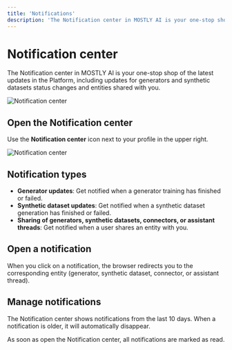 ```yaml
---
title: 'Notifications'
description: 'The Notification center in MOSTLY AI is your one-stop shop of the latest updates in the Platform, including updates for generators and synthetic datasets status changes and entities shared with you.'
---
```



# Notification center

The Notification center in MOSTLY AI is your one-stop shop of the latest updates in the Platform, including updates for generators and synthetic datasets status changes and entities shared with you.

<Image
    src="/docs/docimages/notifications/notification-center.webp"
    alt="Notification center"
    width={800}
    height={400}
/>

## Open the Notification center

Use the **Notification center** icon next to your profile in the upper right.

<Image
    src="/docs/icons/mostly-ai/notification-center.svg"
    alt="Notification center"
    width={30}
    height={30}
/>

## Notification types

* **Generator updates**: Get notified when a generator training has finished or failed.
* **Synthetic dataset updates**: Get notified when a synthetic dataset generation has finished or failed.
* **Sharing of generators, synthetic datasets, connectors, or assistant threads**: Get notified when a user shares an entity with you.

## Open a notification

When you click on a notification, the browser redirects you to the corresponding entity (generator, synthetic dataset, connector, or assistant thread).

## Manage notifications

The Notification center shows notifications from the last 10 days. When a notification is older, it will automatically disappear.

As soon as open the Notification center, all notifications are marked as read.